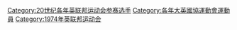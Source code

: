 [[Category:20世纪各年英联邦运动会参赛选手|Category:20世纪各年英联邦运动会参赛选手]]
[[Category:各年大英國協運動會運動員|Category:各年大英國協運動會運動員]]
[[Category:1974年英联邦运动会|Category:1974年英联邦运动会]]